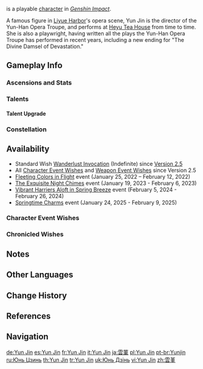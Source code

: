 {{CharacterTabs}}
{{About|the playable character|the [[Genius Invokation TCG]] Character Card|Yun Jin (Character Card)}}
{{Character Infobox
|image            = <gallery>
Yun Jin Card.png|Card
Character Yun Jin Full Wish.png|Wish
Character Yun Jin Game.png|In-Game
</gallery>
<!--Playable Character Information-->
|type             = Playable
|quality          = 4
|weapon           = Polearm
|element          = Geo

<!--Character Information-->
|name             = Yun Jin
|birthday         = May 21st
|constellation    = Opera Grandis
|region           = Liyue
|affiliation      = Yun-Han Opera Troupe
|affiliation2     = Heyu Tea House
|affiliation3     = Yun Family
|dish             = Cloud-Shrouded Jade
|namecard         = Yun Jin: Rhyme
|obtain           = [[Wishes]]
|releaseDate      = 2022-01-05
|ancestry         = Yun Family

|title            = Stage Lucida
|title2           = Current Director of Yun-Han Opera Troupe

|voiceEN          = [https://www.judyalicelee.com/ Judy Alice Lee]<ref>YouTube: [https://youtu.be/9LR1HGtpWz4 Version 2.4 Special Program]</ref><br>[https://baike.baidu.hk/item/%E6%A5%8A%E6%8F%9A/23607523 Yang Yang ({{zh|杨扬}})]
|voiceCN          = [https://zh.moegirl.org.cn/贺文潇 He Wenxiao ({{zh|贺文潇}})]<ref>Weibo: [https://weibo.com/6593199887/L7RUwxHLA {{zh|2.4版本PV：「飞彩镌流年」}}]</ref><br>Yang Yang ({{zh|杨扬}})
|voiceJP          = {{w|Kotori Koiwai|Koiwai Kotori ({{ja|小岩井 ことり}})}}<ref>Twitter: [https://twitter.com/Genshin_7/status/1475076514157035521 JP VA Announcement]</ref><br>Yang Yang ({{zh|杨扬}})
|voiceKR          = {{w|ko:사문영|Sa Mun-yeong ({{ko|사문영}})}}<ref>Twitter: [https://twitter.com/genshinimpactkr/status/1477520027414720514 KR VA Announcement]</ref><br>Yang Yang ({{zh|杨扬}})
}}
{{Lang|'''Yun Jin'''{{Name Order|Chinese}}|zh=云堇|zh_rm=Yún Jǐn}} is a playable {{Geo}} [[character]] in ''[[Genshin Impact]]''.

A famous figure in [[Liyue Harbor]]'s opera scene, Yun Jin is the director of the Yun-Han Opera Troupe, and performs at [[Heyu Tea House]] from time to time. She is also a playwright, having written all the plays the Yun-Han Opera Troupe has performed in recent years, including a new ending for "The Divine Damsel of Devastation."

==Gameplay Info==
===Ascensions and Stats===
{{Character Ascensions and Stats}}

===Talents===
{{Talent Table}}

====Talent Upgrade====
{{Talent Upgrade}}

===Constellation===
{{Constellation Table}}

==Availability==
* Standard Wish [[Wanderlust Invocation]] (Indefinite) since [[Version 2.5]]
* All [[Character Event Wishes]] and [[Weapon Event Wishes]] since Version 2.5
* [[Fleeting Colors in Flight]] event (January 25, 2022 &ndash; February 12, 2022)
* [[The Exquisite Night Chimes]] event (January 19, 2023 - February 6, 2023)
* [[Vibrant Harriers Aloft in Spring Breeze]] event (February 5, 2024 - February 26, 2024)
* [[Springtime Charms]] event (January 24, 2025 - February 9, 2025)

===Character Event Wishes===
{{Featured}}
===Chronicled Wishes===
{{Featured|chronicled=1}}

==Notes==
{{Reflist|note=1}}

==Other Languages==
{{Other Languages
|default_hidden=1
|en      = Yun Jin
|zhs     = 云堇
|zhs_rm  = Yún Jǐn
|zht     = 雲堇
|zht_rm  = Yún Jǐn
|ja      = 雲菫
|ja_rm   = Unkin
|ko      = {{tt|운근|雲堇}}
|ko_rm   = Un-geun
|es      = Yun Jin
|fr      = Yun Jin
|ru      = Юнь Цзинь
|th      = Yun Jin
|vi      = Yun Jin
|de      = Yun Jin
|id      = Yun Jin
|pt      = Yunjin
|tr      = Yun Jin
|it      = Yun Jin
}}

==Change History==
{{Change History|2.4|introduced=1.0}}

==References==
{{Reflist}}

==Navigation==
{{Character Navbox}}

[[de:Yun Jin]]
[[es:Yun Jin]]
[[fr:Yun Jin]]
[[it:Yun Jin]]
[[ja:雲菫]]
[[pl:Yun Jin]]
[[pt-br:Yunjin]]
[[ru:Юнь Цзинь]]
[[th:Yun Jin]]
[[tr:Yun Jin]]
[[uk:Юнь Дзінь]]
[[vi:Yun Jin]]
[[zh:雲堇]]